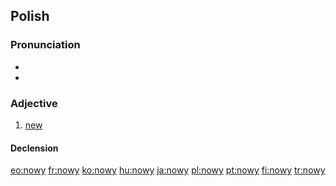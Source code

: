 ==Polish==

===Pronunciation===
*{{audio|Pl-nowy.ogg|audio}}
* {{IPA|[ˈnɔvɨ]|lang=pl}}

===Adjective===
{{pl-adj|m|nowszy}}

# [[new]]

====Declension====
{{pl-decl-adj-y|now|nowi}}

[[eo:nowy]]
[[fr:nowy]]
[[ko:nowy]]
[[hu:nowy]]
[[ja:nowy]]
[[pl:nowy]]
[[pt:nowy]]
[[fi:nowy]]
[[tr:nowy]]